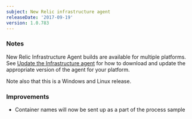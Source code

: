 ```yaml
---
subject: New Relic infrastructure agent
releaseDate: '2017-09-19'
version: 1.0.783
---
```


### Notes

New Relic Infrastructure Agent builds are available for multiple platforms. See [Update the Infrastructure agent](https://docs.newrelic.com/docs/infrastructure/new-relic-infrastructure/installation/update-infrastructure-agent) for how to download and update the appropriate version of the agent for your platform.

Note also that this is a Windows and Linux release.

### Improvements

* Container names will now be sent up as a part of the process sample
